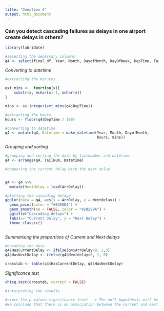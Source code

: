 ---
title: "Question 4"
output: html_document
---

### Can you detect cascading failures as delays in one airport create delays in others?

```{r}
library(lubridate)

#selecting the necessary columns
q4 <- select(final_df, Year, Month, DayofMonth, DayOfWeek, DepTime, TailNum, ArrDelay, Origin, Dest)
```

*Converting to datetime*
```{r}
#extracting the minutes

ext_mins <-  function(x){
    substr(x, nchar(x)-1, nchar(x))
}

mins <- as.integer(ext_mins(q4$DepTime))

```

```{r}
#extracting the hours
hours <- floor(q4$DepTime / 100)
```

```{r}
#converting to datetime
q4 <- mutate(q4, Datetime = make_datetime(Year, Month, DayofMonth, 
                                          hours, mins))

```

*Grouping and sorting*
```{r}
#grouping and sorting the data by tailnumber and datetime
q4 <- arrange(q4, TailNum, Datetime)

```

```{r}
#comparing the current delay with the next delay


q4 <- q4 %>%
  mutate(Nextdelay = lead(ArrDelay))
```

```{r}
#plotting the cascading delays
ggplot(data = q4, aes(x = ArrDelay, y = Nextdelay)) +
  geom_point(color = "#83D6D1") +
  geom_smooth(se = FALSE, color = "#2B229A") +
  ggtitle("Cascading delays") +
  labs(x= "Current Delay", y = "Next Delay") +
  theme_classic()
  
```

*Summarising the proportions of Current and Next delays*
```{r}
#encoding the data 
q4$HasCurrentDelay <- ifelse(q4$ArrDelay>0, 1,0)
q4$HasNextDelay <- ifelse(q4$Nextdelay>0, 1, 0)

crosstab <- table(q4$HasCurrentDelay, q4$HasNextDelay)


```

*Significance test*
```{r}
chisq.test(crosstab, correct = FALSE)

```

```{r}
#interpreting the results

#since the p-value< significance level --> The null hypothesis will be rejected and 
#we conclude that there is an association between the current and next delays.
```

